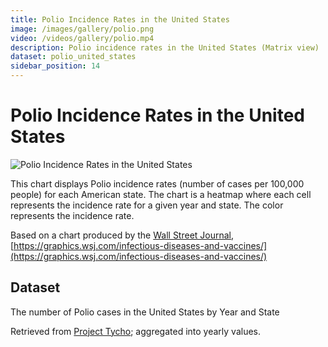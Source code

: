 ```yaml
---
title: Polio Incidence Rates in the United States
image: /images/gallery/polio.png
video: /videos/gallery/polio.mp4
description: Polio incidence rates in the United States (Matrix view)
dataset: polio_united_states
sidebar_position: 14
---
```


# Polio Incidence Rates in the United States

![Polio Incidence Rates in the United States](/images/gallery/polio.png)

This chart displays Polio incidence rates (number of cases per 100,000 people) for each American state.
The chart is a heatmap where each cell represents the incidence rate for a given year and state. The color represents the incidence rate.

Based on a chart produced by the [Wall Street Journal](https://www.wsj.com/), [https://graphics.wsj.com/infectious-diseases-and-vaccines/](https://graphics.wsj.com/infectious-diseases-and-vaccines/)

<Player url="/videos/gallery/polio.mp4"/>

## Dataset

The number of Polio cases in the United States by Year and State

Retrieved from [Project Tycho](https://www.tycho.pitt.edu/); aggregated into yearly values.